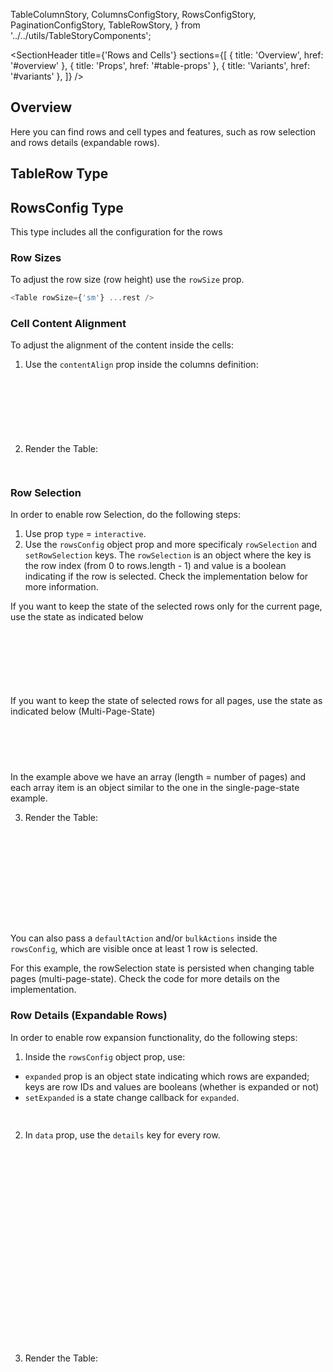   TableColumnStory,
  ColumnsConfigStory,
  RowsConfigStory,
  PaginationConfigStory,
  TableRowStory,
} from '../../utils/TableStoryComponents';

<Meta of={RowsAndCellsStories} />

<SectionHeader
  title={'Rows and Cells'}
  sections={[
    { title: 'Overview', href: '#overview' },
    { title: 'Props', href: '#table-props' },
    { title: 'Variants', href: '#variants' },
  ]}
/>

## Overview

Here you can find rows and cell types and features, such as row selection and rows details (expandable rows).

<SubsectionHeader title="Props" />

## TableRow Type

<ArgTypes of={TableRowStory} />

## RowsConfig Type

This type includes all the configuration for the rows

<ArgTypes of={RowsConfigStory} />

<SubsectionHeader title="Variants" />

### Row Sizes

To adjust the row size (row height) use the `rowSize` prop.

```js
<Table rowSize={'sm'} ...rest />
```

<Canvas of={RowsAndCellsStories.RowSizes} />

### Cell Content Alignment

To adjust the alignment of the content inside the cells:

1. Use the `contentAlign` prop inside the columns definition:

```ts
const columns: TableColumn<SimpleData>[] = [
  { id: 'firstName', header: 'First Name', contentAlign: 'left' },
  { id: 'lastName', header: 'Last Name', contentAlign: 'right' },
  { id: 'age', header: 'Age', contentAlign: 'center' },
  { id: 'job', header: 'Job', contentAlign: 'center' },
];
```

2. Render the Table:

```js
<Table columns={columns} ...rest />
```

<Canvas of={RowsAndCellsStories.CellContentAlignment} />

### Row Selection

In order to enable row Selection, do the following steps:

1. Use prop `type` = `interactive`.
2. Use the `rowsConfig` object prop and more specificaly `rowSelection` and `setRowSelection` keys.
   The `rowSelection` is an object where the key is the row index (from 0 to rows.length - 1) and value is a boolean indicating if the row is selected.
   Check the implementation below for more information.

If you want to keep the state of the selected rows only for the current page, use the state as indicated below

```ts
/** Single Page State */
const [rowSelection, setRowSelection] = useState<Record<number, boolean>>({
  1: true,
  5: true,
  7: true,
});
```

If you want to keep the state of selected rows for all pages, use the state as indicated below (Multi-Page-State)

```ts
/** Multi Page State */
const [rowSelection, setRowSelection] = useState<Array<Record<string, boolean>>>(
  Array.from({ length: data.length }, () => ({}))
);
```

<Tip>
  In the example above we have an array (length = number of pages) and each array item is an object
  similar to the one in the single-page-state example.
</Tip>

3. Render the Table:

```js
<Table
  type="interactive"
  rowsConfig={{
    rowSelection,
    setRowSelection, /** if you want to use the multi-page-state, check the code of the example */
    defaultAction: <Button>Optional Default Action</Button>,
    bulkActions: <Button>Optional Bulk Actions</Button>,
  }}
  ...rest
/>
```

You can also pass a `defaultAction` and/or `bulkActions` inside the `rowsConfig`, which are visible once at least 1 row is selected.

<Tip>
  For this example, the rowSelection state is persisted when changing table pages
  (multi-page-state). Check the code for more details on the implementation.
</Tip>

<Canvas of={RowsAndCellsStories.RowSelection} />

### Row Details (Expandable Rows)

In order to enable row expansion functionality, do the following steps:

1. Inside the `rowsConfig` object prop, use:

- `expanded` prop is an object state indicating which rows are expanded; keys are row IDs and values are booleans (whether is expanded or not)
- `setExpanded` is a state change callback for `expanded`.

```ts
const [expanded, setExpanded] = useState<ExpandedState>({ 1: true, 4: true });
```

2. In `data` prop, use the `details` key for every row.

```ts
const data: TableRow<SimpleData>[] = [
  {
    cells: {
      firstName: 'Rachel',
      lastName: 'Berry',
      age: '30',
      job: 'Fashion Executive',
    },
    details: getDetails('rachel') /** getDetails returns JSX. Element*/,
  },
  {
    cells: {
      firstName: 'Ross',
      lastName: 'Geller',
      age: '32',
      job: 'Paleontologist',
    },
    details: getDetails('ross')  /** getDetails returns JSX. Element*/,
  },
  ...
];
```

3. Render the Table:

```js
<Table columns={columns} data={data} rowsConfig={{ expanded, setExpanded }} />
```

<Canvas of={RowsAndCellsStories.RowDetails} />
